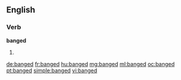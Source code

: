 ==English==

===Verb===
'''banged'''

# {{past of|bang}}

[[de:banged]]
[[fr:banged]]
[[hu:banged]]
[[mg:banged]]
[[ml:banged]]
[[oc:banged]]
[[pt:banged]]
[[simple:banged]]
[[vi:banged]]